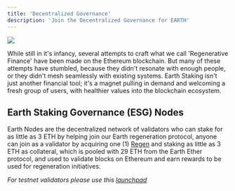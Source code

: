 ```yaml
---
title: 'Decentralized Governance'
description: 'Join the Decentralized Governance for EARTH'
---
```


[<img src="/images/validator.png" max-height="200px"/>](https://mainnet.earthstaking.com)

While still in it's infancy, several attempts to craft what we call 'Regenerative Finance' have been made on the Ethereum blockchain. But many of these attempts have stumbled, because they didn't resonate with enough people, or they didn't mesh seamlessly with existing systems. Earth Staking isn't just another financial tool; it's a magnet pulling in demand and welcoming a fresh group of users, with healthier values into the blockchain ecosystem.

## Earth Staking Governance (ESG) Nodes

Earth Nodes are the decentralized network of validators who can stake for as little as 3 ETH by helping join our Earth regeneration protocol, anyone can join as a validator by acquiring one (1) [Regen](/governance) and staking as little as 3 ETH as collateral, which is pooled with 29 ETH from the Earth Ether protocol, and used to validate blocks on Ethereum and earn rewards to be used for regeneration initiatives.

*For testnet validators please use this [launchpad](https://testnet.earthstaking.com)*
